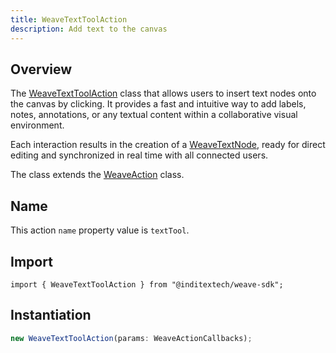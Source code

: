 ```yaml
---
title: WeaveTextToolAction
description: Add text to the canvas
---
```



## Overview

The [WeaveTextToolAction](https://github.com/InditexTech/weavejs/blob/main/code/packages/sdk/src/actions/text-tool/text-tool.ts)
class that allows users to insert text nodes onto the canvas by clicking. It
provides a fast and intuitive way to add labels, notes, annotations, or any textual
content within a collaborative visual environment.

Each interaction results in the creation of a [WeaveTextNode](/docs/sdk/api-reference/nodes/text),
ready for direct editing and synchronized in real time with all connected users.

The class extends the [WeaveAction](/docs/sdk/api-reference/actions/action) class.

## Name

This action `name` property value is `textTool`.

## Import

```shell
import { WeaveTextToolAction } from "@inditextech/weave-sdk";
```

## Instantiation

```ts
new WeaveTextToolAction(params: WeaveActionCallbacks);
```
